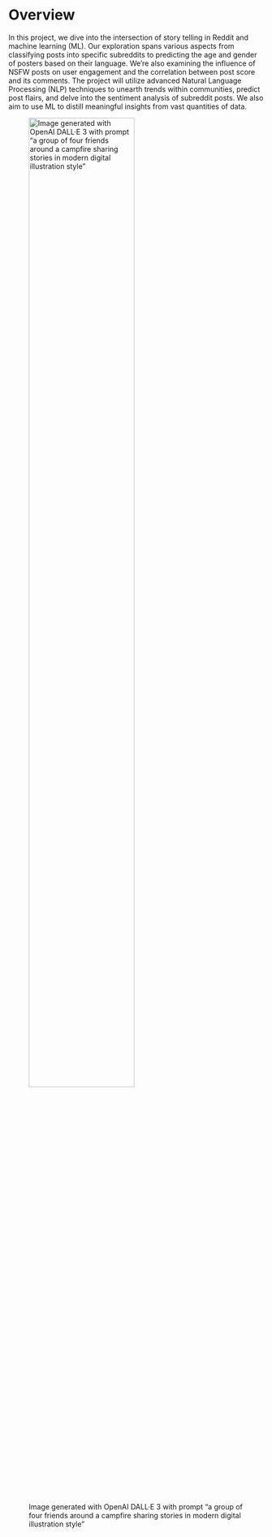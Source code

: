 # Overview

In this project, we dive into the intersection of story telling in Reddit and machine learning (ML). Our exploration spans various aspects from classifying posts into specific subreddits to predicting the age and gender of posters based on their language. We're also examining the influence of NSFW posts on user engagement and the correlation between post score and its comments. The project will utilize advanced Natural Language Processing (NLP) techniques to unearth trends within communities, predict post flairs, and delve into the sentiment analysis of subreddit posts. We also aim to use ML to distill meaningful insights from vast quantities of data.

![Image generated with OpenAI DALL·E 3 with prompt "a group of four friends around a campfire sharing stories in modern digital illustration style"](front-image.png){width=70%}
